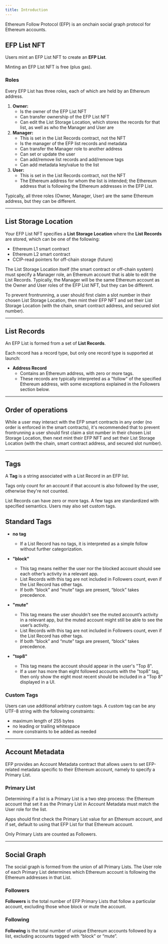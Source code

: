 ```yaml
---
title: Introduction
---
```


Ethereum Follow Protocol (EFP) is an onchain social graph protocol for Ethereum accounts.

## EFP List NFT

Users mint an EFP List NFT to create an **EFP List**.

Minting an EFP List NFT is free (plus gas).

### Roles

Every EFP List has three roles, each of which are held by an Ethereum address.

1. **Owner:**
   - Is the owner of the EFP List NFT
   - Can transfer ownership of the EFP List NFT
   - Can edit the List Storage Location, which stores the records for that list, as well as who the Manager and User are
2. **Manager:**
   - This is set in the List Records contract, not the NFT
   - Is the manager of the EFP list records and metadata
   - Can transfer the Manager role to another address
   - Can set or update the user
   - Can add/remove list records and add/remove tags
   - Can add metadata key/value to the list
3. **User:**
   - This is set in the List Records contract, not the NFT
   - The Ethereum address for whom the list is intended; the Ethereum address that is following the Ethereum addresses in the EFP List.

Typically, all three roles (Owner, Manager, User) are the same Ethereum address, but they can be different.

---

## List Storage Location

Your EFP List NFT specifies a **List Storage Location** where the **List Records** are stored, which can be one of the following:

- Ethereum L1 smart contract
- Ethereum L2 smart contract
- CCIP-read pointers for off-chain storage (future)

The List Storage Location itself (the smart contract or off-chain system) must specify a Manager role, an Ethereum account that is able to edit the List Records. Typically, the Manager will be the same Ethereum account as the Owner and User roles of the EFP List NFT, but they can be different.

To prevent frontrunning, a user should first claim a slot number in their chosen List Storage Location, then mint their EFP NFT and set their List Storage Location (with the chain, smart contract address, and secured slot number).

---

## List Records

An EFP List is formed from a set of **List Records**.

Each record has a record type, but only one record type is supported at launch:

- **Address Record**
  - Contains an Ethereum address, with zero or more tags.
  - These records are typically interpreted as a "follow" of the specified Ethereum address, with some exceptions explained in the Followers section below.

---

## Order of operations

While a user may interact with the EFP smart contracts in any order (no order is enforced in the smart contracts), it's recommended that to prevent frontrunning a user should first claim a slot number in their chosen List Storage Location, then next mint their EFP NFT and set their List Storage Location (with the chain, smart contract address, and secured slot number).


---

## Tags

A **Tag** is a string associated with a List Record in an EFP list.

Tags only count for an account if that account is also followed by the user, otherwise they're not counted.

List Records can have zero or more tags. A few tags are standardized with specified semantics. Users may also set custom tags.

## Standard Tags

- **no tag**

  - If a List Record has no tags, it is interpreted as a simple follow without further categorization.

- **"block"**

  - This tag means neither the user nor the blocked account should see each other’s activity in a relevant app.
  - List Records with this tag are not included in Followers count, even if the List Record has other tags.
  - If both “block” and “mute” tags are present, “block” takes precedence.

- **"mute"**
  - This tag means the user shouldn't see the muted account’s activity in a relevant app, but the muted account might still be able to see the user’s activity.
  - List Records with this tag are not included in Followers count, even if the List Record has other tags.
  - If both “block” and “mute” tags are present, “block” takes precedence.

- **"top8"**
  - This tag means the account should appear in the user's "Top 8".
  - If a user has more than eight followed accounts with the "top8" tag, then only show the eight most recent should be included in a "Top 8" displayed in a UI.

### Custom Tags

Users can use additional arbitrary custom tags. A custom tag can be any UTF-8 string with the following constraints:

- maximum length of 255 bytes
- no leading or trailing whitespace
- more constraints to be added as needed

---

## Account Metadata

EFP provides an Account Metadata contract that allows users to set EFP-related metadata specific to their Ethereum account, namely to specify a Primary List.

### Primary List

Determining if a list is a Primary List is a two step process: the Ethereum account that set it as the Primary List in Account Metadata must match the User role for the list.

Apps should first check the Primary List value for an Ethereum account, and if set, default to using that EFP List for that Ethereum account.

Only Primary Lists are counted as Followers.


---

## Social Graph

The social graph is formed from the union of all Primary Lists. The User role of each Primary List determines which Ethereum account is following the Ethereum addresses in that List.


### Followers

**Followers** is the total number of EFP Primary Lists that follow a particular account, excluding those whoe block or mute the account.

### Following

**Following** is the total number of unique Ethereum accounts followed by a list, excluding accounts tagged with “block” or “mute”.

